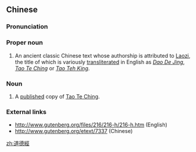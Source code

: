 {{also|道德经}}
==Chinese==
{{zh-forms|s=道德经}}
{{wikipedia|Tao Te Ching}}

===Pronunciation===
{{zh-pron
|m=Dàodéjīng
|ma=Chinese-TaoTeChing.ogg
|c=dou6 dak1 ging1
|mn=Tō-tek-keng
|cat=pn,n
}}

===Proper noun===
{{zh-proper noun}}

# An ancient classic Chinese text whose authorship is attributed to [[Laozi]], the title of which is variously [[transliterate]]d in English as ''[[Dao De Jing]]'', ''[[Tao Te Ching]]'' or ''[[Tao Teh King]]''.

===Noun===
{{zh-noun|mw=本}}

# A [[publish]]ed copy of [[Tao Te Ching]].

===External links===
* http://www.gutenberg.org/files/216/216-h/216-h.htm (English)
* http://www.gutenberg.org/etext/7337 (Chinese)

[[zh:道德經]]